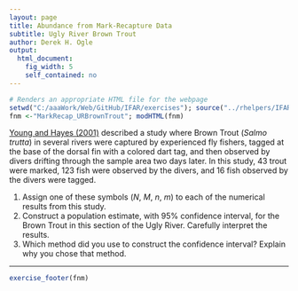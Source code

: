 ```yaml
---
layout: page
title: Abundance from Mark-Recapture Data
subtitle: Ugly River Brown Trout
author: Derek H. Ogle
output: 
  html_document: 
    fig_width: 5
    self_contained: no
---
```

```r
# Renders an appropriate HTML file for the webpage
setwd("C:/aaaWork/Web/GitHub/IFAR/exercises"); source("../rhelpers/IFARhelpers.R")
fnm <-"MarkRecap_URBrownTrout"; modHTML(fnm)
```

[Young and Hayes (2001)](http://www.tandfonline.com/doi/pdf/10.1080/00288330.2001.9516997) described a study where Brown Trout (*Salmo trutta*) in several rivers were captured by experienced fly fishers, tagged at the base of the dorsal fin with a colored dart tag, and then observed by divers drifting through the sample area two days later.  In this study, 43 trout were marked, 123 fish were observed by the divers, and 16 fish observed by the divers were tagged.

1. Assign one of these symbols ($N$, $M$, $n$, $m$) to each of the numerical results from this study.
1. Construct a population estimate, with 95% confidence interval, for the Brown Trout in this section of the Ugly River.  Carefully interpret the results.
1. Which method did you use to construct the confidence interval?  Explain why you chose that method.

---
```r
exercise_footer(fnm)
```
